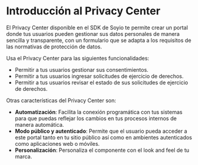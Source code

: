 # Introducción al Privacy Center

El Privacy Center disponible en el SDK de Soyio te permite crear un portal donde tus usuarios pueden gestionar sus datos personales de manera sencilla y transparente, con un formulario que se adapta a los requisitos de las normativas de protección de datos.

Usa el Privacy Center para las siguientes funcionalidades:

- Permitir a tus usuarios gestionar sus consentimientos.
- Permitir a tus usuarios ingresar solicitudes de ejercicio de derechos.
- Permitir a tus usuarios revisar el estado de sus solicitudes de ejercicio de derechos.

Otras características del Privacy Center son:

- **Automatización**: Facilita la conexión programática con tus sistemas para que puedas reflejar los cambios en tus procesos internos de manera automática.
- **Modo público y autenticado**: Permite que el usuario pueda acceder a este portal tanto en tu sitio público así como en ambientes autenticados como aplicaciones web o móviles.
- **Personalización**: Personaliza el componente con el look and feel de tu marca.